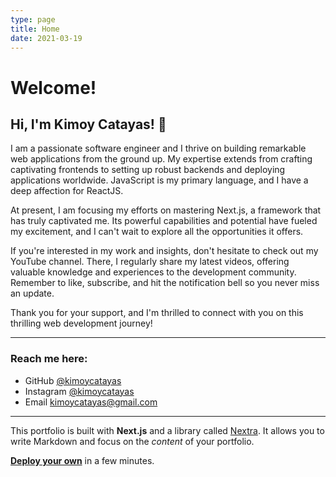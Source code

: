 ```yaml
---
type: page
title: Home
date: 2021-03-19
---
```


# Welcome!

## Hi, I'm Kimoy Catayas! 👋

I am a passionate software engineer and I thrive on building remarkable web applications from the ground up. My expertise extends from crafting captivating frontends to setting up robust backends and deploying applications worldwide. JavaScript is my primary language, and I have a deep affection for ReactJS.

At present, I am focusing my efforts on mastering Next.js, a framework that has truly captivated me. Its powerful capabilities and potential have fueled my excitement, and I can't wait to explore all the opportunities it offers.

If you're interested in my work and insights, don't hesitate to check out my YouTube channel. There, I regularly share my latest videos, offering valuable knowledge and experiences to the development community. Remember to like, subscribe, and hit the notification bell so you never miss an update.

Thank you for your support, and I'm thrilled to connect with you on this thrilling web development journey!

---

### Reach me here:

- GitHub [@kimoycatayas](https://github.com/kimoycatayas)
- Instagram [@kimoycatayas](https://instagram.com/kimoycatayas)
- Email kimoycatayas@gmail.com

---

This portfolio is built with **Next.js** and a library called [Nextra](https://nextra.vercel.app/). It allows you to write Markdown and focus on the _content_ of your portfolio.

[**Deploy your own**](https://vercel.com/new/clone?demo-title=Portfolio+Starter+Kit&demo-description=Easily+create+a+portfolio+with+Next.js+and+Markdown.&demo-url=https%3A%2F%2Fdemo.vercel.blog%2F&demo-image=%2F%2Fimages.ctfassets.net%2Fe5382hct74si%2F2aC4eHLrOKmT4fnLfoNGK2%2F14b1e6bbe598ec023ffe85001d31e634%2FCleanShot_2022-04-11_at_23.12.01.png&project-name=Portfolio+Starter+Kit&repository-name=portfolio-starter-kit&repository-url=https%3A%2F%2Fgithub.com%2Fvercel%2Fnextjs-portfolio-starter&from=templates&skippable-integrations=1&teamCreateStatus=hidden) in a few minutes.

